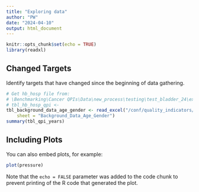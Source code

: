 ```yaml
---
title: "Exploring data"
author: "PW"
date: "2024-04-10"
output: html_document
---
```


```r
knitr::opts_chunk$set(echo = TRUE)
library(readxl)
```

## Changed Targets

Identify targets that have changed since the beginning of data gathering. 



```r
# Get hb_hosp file from:  
# \Benchmarking\Cancer QPIs\Data\new_process\testing\test_bladder_24\excels_for_tableau\initial_run\input
# tbl_hb_hosp_qpi <- 
tbl_background_data_age_gender <- read_excel("/conf/quality_indicators/Benchmarking/Cancer QPIs/Data/new_process/testing/test_bladder_24/excels_for_tableau/initial_run/input/Background_Data_Age_Gender.xlsx", 
    sheet = "Background_Data_Age_Gender")
summary(tbl_qpi_years)
```

## Including Plots

You can also embed plots, for example:

```r
plot(pressure)
```

Note that the `echo = FALSE` parameter was added to the code chunk to prevent printing of the R code that generated the plot.

